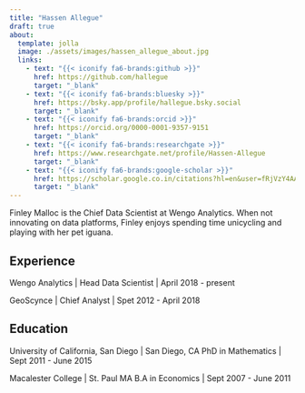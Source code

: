 ```yaml
---
title: "Hassen Allegue"
draft: true
about:
  template: jolla
  image: ./assets/images/hassen_allegue_about.jpg
  links:
    - text: "{{< iconify fa6-brands:github >}}"
      href: https://github.com/hallegue
      target: "_blank"
    - text: "{{< iconify fa6-brands:bluesky >}}"
      href: https://bsky.app/profile/hallegue.bsky.social
      target: "_blank"
    - text: "{{< iconify fa6-brands:orcid >}}"
      href: https://orcid.org/0000-0001-9357-9151
      target: "_blank"
    - text: "{{< iconify fa6-brands:researchgate >}}"
      href: https://www.researchgate.net/profile/Hassen-Allegue
      target: "_blank"
    - text: "{{< iconify fa6-brands:google-scholar >}}"
      href: https://scholar.google.co.in/citations?hl=en&user=fRjVzY4AAAAJ
      target: "_blank"
---
```


Finley Malloc is the Chief Data Scientist at Wengo Analytics. When not innovating on data platforms, Finley enjoys spending time unicycling and playing with her pet iguana.

## Experience

Wengo Analytics \| Head Data Scientist \| April 2018 - present

GeoScynce \| Chief Analyst \| Spet 2012 - April 2018

## Education

University of California, San Diego \| San Diego, CA PhD in Mathematics \| Sept 2011 - June 2015

Macalester College \| St. Paul MA B.A in Economics \| Sept 2007 - June 2011

